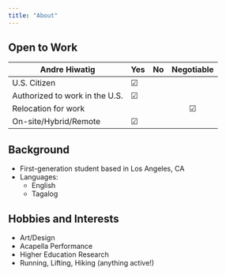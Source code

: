 ```yaml
---
title: "About"
---
```


## Open to Work

| Andre Hiwatig                  | Yes |  No | Negotiable |
|--------------------------------|:----|----:|:----------:|
| U.S. Citizen                   | ☑   |     |            |
| Authorized to work in the U.S. | ☑   |     |            |
| Relocation for work            |     |     |     ☑      |
| On-site/Hybrid/Remote          | ☑   |     |            |

## Background

-   First-generation student based in Los Angeles, CA
-   Languages:
    -   English
    -   Tagalog

## Hobbies and Interests

-   Art/Design
-   Acapella Performance
-   Higher Education Research
-   Running, Lifting, Hiking (anything active!)
